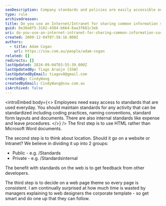 ```yaml
---
seoDescription: Company standards and policies are easily accessible on our intranet or public website, ensuring consistency and simplifying everyday operations.
type: rule
archivedreason:
title: Do you use an Internet/Intranet for sharing common information such as Company Standards?
guid: 8e30a0f5-3102-4304-b664-8aa3f681c3eb
uri: do-you-use-an-internet-intranet-for-sharing-common-information-such-as-company-standards
created: 2009-12-04T07:58:16.000Z
authors:
  - title: Adam Cogan
    url: https://ssw.com.au/people/adam-cogan
related: []
redirects: []
lastUpdated: 2024-09-04T03:55:39.000Z
lastUpdatedBy: Tiago Araújo [SSW]
lastUpdatedByEmail: tiagov8@gmail.com
createdBy: CindyWang
createdByEmail: CindyWang@ssw.com.au
isArchived: false
---
```


<introEmbed
  body={<>
Employees need easy access to standards that are used everyday. You should maintain standards for any activity that can be standardized including coding practices, naming conventions, standard form layouts and documents. There are also internal standards like expense and leave procedures.
  </>}
/>
The first step is to use HTML rather than Microsoft Word documents.

The second step is to think about location. Should it go on a website or Intranet? We believe in dividing it up into 2 groups:

* Public - e.g. /Standards
* Private - e.g. /Standardsinternal

The benefit with standards on the web is to get feedback from other developers.

The third step is to decide on a web page theme so every page is consistent. I am continually surprised at how much time is wasted by managers explaining to web designers the corporate template - so get smart and do one up that they can follow.
